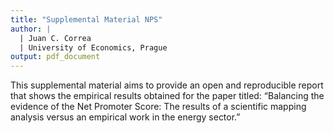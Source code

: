 ```yaml
---
title: "Supplemental Material NPS"
author: | 
  | Juan C. Correa
  | University of Economics, Prague
output: pdf_document
---
```


This supplemental material aims to provide an open and reproducible report that shows the empirical results obtained for the paper titled: "Balancing the evidence of the Net Promoter Score: The results of a scientific mapping analysis versus an empirical work in the energy sector."
